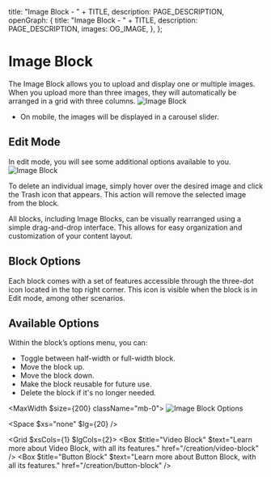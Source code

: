 
  title: "Image Block - " + TITLE,
  description: PAGE_DESCRIPTION,
  openGraph: {
    title: "Image Block - " + TITLE,
    description: PAGE_DESCRIPTION,
    images: OG_IMAGE,
  },
};

# Image Block 
The Image Block allows you to upload and display one or multiple images. When you upload more than three images, they will automatically be arranged in a grid with three columns.
![Image Block](/7-image-block/image-block.png)

- On mobile, the images will be displayed in a carousel slider.

## Edit Mode
In edit mode, you will see some additional options available to you.
![Image Block](/7-image-block/image-block-edit.png)

To delete an individual image, simply hover over the desired image and click the Trash icon that appears. This action will remove the selected image from the block.

<StyledDataDropdownButton>
  <Icon name="Trash2" />
</StyledDataDropdownButton>

All blocks, including Image Blocks, can be visually rearranged using a simple drag-and-drop interface. This allows for easy organization and customization of your content layout.

<StyledDataDropdownButton>
  <Icon name="Move" />
</StyledDataDropdownButton>

## Block Options

Each block comes with a set of features accessible through the three-dot icon located in the top right corner. This icon is visible when the block is in Edit mode, among other scenarios.

<StyledDataDropdownButton>
  <Icon name="EllipsisVertical" />
</StyledDataDropdownButton>

## Available Options

Within the block’s options menu, you can:

- Toggle between half-width or full-width block.
- Move the block up.
- Move the block down.
- Make the block reusable for future use.
- Delete the block if it's no longer needed.

<MaxWidth $size={200} className="mb-0">
![Image Block Options](/6-text-block/options.svg)
</MaxWidth>

<Space $xs="none" $lg={20} />

<Grid $xsCols={1} $lgCols={2}>
  <Box $title="Video Block" $text="Learn more about Video Block, with all its features." href="/creation/video-block" />
  <Box $title="Button Block" $text="Learn more about Button Block, with all its features." href="/creation/button-block" />
</Grid>
